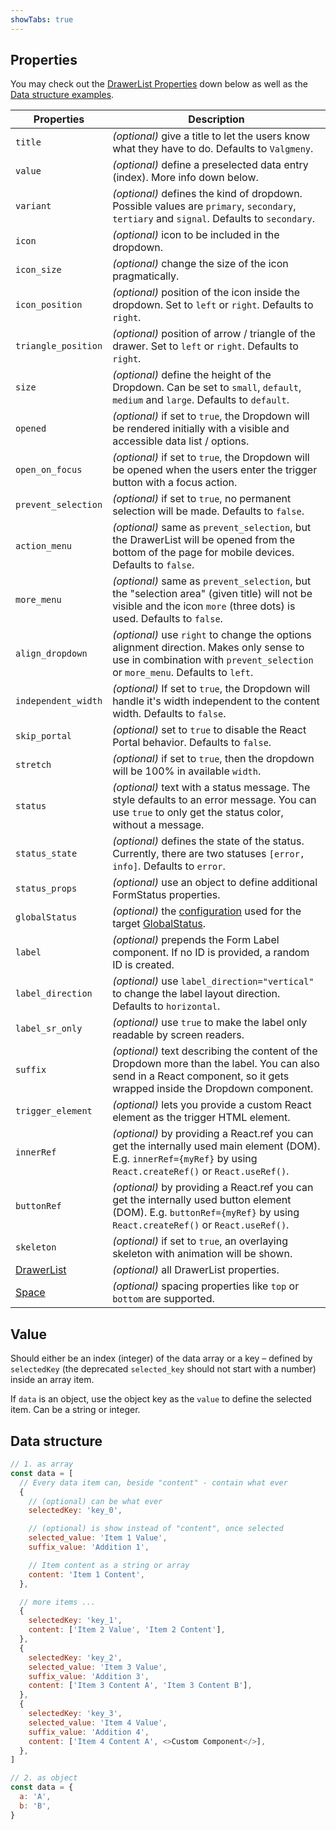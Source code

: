 ```yaml
---
showTabs: true
---
```



## Properties

You may check out the [DrawerList Properties](#drawerlist-properties) down below as well as the [Data structure examples](#data-structure).

| Properties                                                       | Description                                                                                                                                                             |
| ---------------------------------------------------------------- | ----------------------------------------------------------------------------------------------------------------------------------------------------------------------- |
| `title`                                                          | _(optional)_ give a title to let the users know what they have to do. Defaults to `Valgmeny`.                                                                           |
| `value`                                                          | _(optional)_ define a preselected data entry (index). More info down below.                                                                                             |
| `variant`                                                        | _(optional)_ defines the kind of dropdown. Possible values are `primary`, `secondary`, `tertiary` and `signal`. Defaults to `secondary`.                                |
| `icon`                                                           | _(optional)_ icon to be included in the dropdown.                                                                                                                       |
| `icon_size`                                                      | _(optional)_ change the size of the icon pragmatically.                                                                                                                 |
| `icon_position`                                                  | _(optional)_ position of the icon inside the dropdown. Set to `left` or `right`. Defaults to `right`.                                                                   |
| `triangle_position`                                              | _(optional)_ position of arrow / triangle of the drawer. Set to `left` or `right`. Defaults to `right`.                                                                 |
| `size`                                                           | _(optional)_ define the height of the Dropdown. Can be set to `small`, `default`, `medium` and `large`. Defaults to `default`.                                          |
| `opened`                                                         | _(optional)_ if set to `true`, the Dropdown will be rendered initially with a visible and accessible data list / options.                                               |
| `open_on_focus`                                                  | _(optional)_ if set to `true`, the Dropdown will be opened when the users enter the trigger button with a focus action.                                                 |
| `prevent_selection`                                              | _(optional)_ if set to `true`, no permanent selection will be made. Defaults to `false`.                                                                                |
| `action_menu`                                                    | _(optional)_ same as `prevent_selection`, but the DrawerList will be opened from the bottom of the page for mobile devices. Defaults to `false`.                        |
| `more_menu`                                                      | _(optional)_ same as `prevent_selection`, but the "selection area" (given title) will not be visible and the icon `more` (three dots) is used. Defaults to `false`.     |
| `align_dropdown`                                                 | _(optional)_ use `right` to change the options alignment direction. Makes only sense to use in combination with `prevent_selection` or `more_menu`. Defaults to `left`. |
| `independent_width`                                              | _(optional)_ If set to `true`, the Dropdown will handle it's width independent to the content width. Defaults to `false`.                                               |
| `skip_portal`                                                    | _(optional)_ set to `true` to disable the React Portal behavior. Defaults to `false`.                                                                                   |
| `stretch`                                                        | _(optional)_ if set to `true`, then the dropdown will be 100% in available `width`.                                                                                     |
| `status`                                                         | _(optional)_ text with a status message. The style defaults to an error message. You can use `true` to only get the status color, without a message.                    |
| `status_state`                                                   | _(optional)_ defines the state of the status. Currently, there are two statuses `[error, info]`. Defaults to `error`.                                                   |
| `status_props`                                                   | _(optional)_ use an object to define additional FormStatus properties.                                                                                                  |
| `globalStatus`                                                   | _(optional)_ the [configuration](/uilib/components/global-status/properties/#configuration-object) used for the target [GlobalStatus](/uilib/components/global-status). |
| `label`                                                          | _(optional)_ prepends the Form Label component. If no ID is provided, a random ID is created.                                                                           |
| `label_direction`                                                | _(optional)_ use `label_direction="vertical"` to change the label layout direction. Defaults to `horizontal`.                                                           |
| `label_sr_only`                                                  | _(optional)_ use `true` to make the label only readable by screen readers.                                                                                              |
| `suffix`                                                         | _(optional)_ text describing the content of the Dropdown more than the label. You can also send in a React component, so it gets wrapped inside the Dropdown component. |
| `trigger_element`                                                | _(optional)_ lets you provide a custom React element as the trigger HTML element.                                                                                       |
| `innerRef`                                                       | _(optional)_ by providing a React.ref you can get the internally used main element (DOM). E.g. `innerRef={myRef}` by using `React.createRef()` or `React.useRef()`.     |
| `buttonRef`                                                      | _(optional)_ by providing a React.ref you can get the internally used button element (DOM). E.g. `buttonRef={myRef}` by using `React.createRef()` or `React.useRef()`.  |
| `skeleton`                                                       | _(optional)_ if set to `true`, an overlaying skeleton with animation will be shown.                                                                                     |
| [DrawerList](/uilib/components/fragments/drawer-list/properties) | _(optional)_ all DrawerList properties.                                                                                                                                 |
| [Space](/uilib/layout/space/properties)                          | _(optional)_ spacing properties like `top` or `bottom` are supported.                                                                                                   |

<DrawerListProperties />

## Value

Should either be an index (integer) of the data array or a key – defined by `selectedKey` (the deprecated `selected_key` should not start with a number) inside an array item.

If `data` is an object, use the object key as the `value` to define the selected item. Can be a string or integer.

## Data structure

```js
// 1. as array
const data = [
  // Every data item can, beside "content" - contain what ever
  {
    // (optional) can be what ever
    selectedKey: 'key_0',

    // (optional) is show instead of "content", once selected
    selected_value: 'Item 1 Value',
    suffix_value: 'Addition 1',

    // Item content as a string or array
    content: 'Item 1 Content',
  },

  // more items ...
  {
    selectedKey: 'key_1',
    content: ['Item 2 Value', 'Item 2 Content'],
  },
  {
    selectedKey: 'key_2',
    selected_value: 'Item 3 Value',
    suffix_value: 'Addition 3',
    content: ['Item 3 Content A', 'Item 3 Content B'],
  },
  {
    selectedKey: 'key_3',
    selected_value: 'Item 4 Value',
    suffix_value: 'Addition 4',
    content: ['Item 4 Content A', <>Custom Component</>],
  },
]

// 2. as object
const data = {
  a: 'A',
  b: 'B',
}
```
